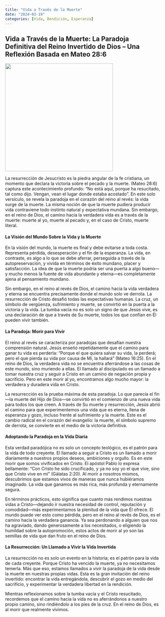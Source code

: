 ```yaml
---
title: "Vida a Travês de la Muerte"
date: "2024-03-19"
categories: [Vida, Bendición, Esperanza]
---
```


## Vida a Través de la Muerte: La Paradoja Definitiva del Reino Invertido de Dios – Una Reflexión Basada en Mateo 28:6

![](matt286.jpeg){fig-align="center" width="350"}

La resurrección de Jesucristo es la piedra angular de la fe cristiana, un momento que declara la victoria sobre el pecado y la muerte. (Mateo 28:6) captura este acontecimiento profundo: “No está aquí, porque ha resucitado, tal como dijo. Vengan, vean el lugar donde estaba acostado”. En este solo versículo, se revela la paradoja en el corazón del reino al revés: la vida surge de la muerte. La misma noción de que la muerte pudiera producir vida contraviene todo instinto natural y expectativa mundana. Sin embargo, en el reino de Dios, el camino hacia la verdadera vida es a través de la muerte: muerte al yo, muerte al pecado y, en el caso de Cristo, muerte literal.

#### La Visión del Mundo Sobre la Vida y la Muerte

En la visión del mundo, la muerte es final y debe evitarse a toda costa. Representa pérdida, desesperación y el fin de la esperanza. La vida, en contraste, es algo a lo que se debe aferrar, perseguida a través de la autopreservación, y vivida en términos de éxito mundano, placer y satisfacción. La idea de que la muerte podría ser una puerta a algo bueno—y mucho menos la fuente de vida abundante y eterna—es completamente ajena al pensamiento mundano.

Sin embargo, en el reino al revés de Dios, el camino hacia la vida verdadera y eterna se encuentra precisamente donde el mundo solo ve derrota. La resurrección de Cristo desafió todas las expectativas humanas. La cruz, un símbolo de vergüenza, sufrimiento y muerte, se convirtió en la puerta a la victoria y la vida. La tumba vacía no es solo un signo de que Jesús vive, es una declaración de que a través de Su muerte, todos los que confían en Él pueden vivir también.

#### La Paradoja: Morir para Vivir

El reino al revés se caracteriza por paradojas que desafían nuestra comprensión natural. Jesús enseñó repetidamente que el camino para ganar tu vida es perderla: “Porque el que quiera salvar su vida, la perderá; pero el que pierda su vida por causa de Mí, la hallará” (Mateo 16:25). En el reino de Dios, la verdadera vida no se encuentra aferrándose a las cosas de este mundo, sino muriendo a ellas. El llamado al discipulado es un llamado a tomar nuestra cruz y seguir a Cristo en un camino de negación propia y sacrificio. Pero en este morir al yo, encontramos algo mucho mayor: la verdadera y duradera vida en Cristo.

La resurrección es la prueba máxima de esta paradoja. Lo que parecía el fin—la muerte del Hijo de Dios—se convirtió en el comienzo de una nueva vida para todos los que creen. A través de Su muerte y resurrección, Jesús abrió el camino para que experimentemos una vida que es eterna, llena de esperanza y gozo, incluso frente al sufrimiento y la muerte. Este es el cambio radical en el corazón del evangelio: la muerte, el símbolo supremo de derrota, se convierte en el medio de la victoria definitiva.

#### Adoptando la Paradoja en la Vida Diaria

Esta verdad paradójica no es solo un concepto teológico, es el patrón para la vida de todo creyente. El llamado a seguir a Cristo es un llamado a morir diariamente a nuestros propios deseos, ambiciones y orgullo. Es en este morir que somos vivificados en Cristo. El apóstol Pablo lo expresa bellamente: “Con Cristo he sido crucificado, y ya no soy yo el que vive, sino que Cristo vive en mí” (Gálatas 2:20). Al morir a nosotros mismos, descubrimos que estamos vivos de maneras que nunca hubiéramos imaginado. La vida que ganamos es más rica, más profunda y eternamente segura.

En términos prácticos, esto significa que cuanto más rendimos nuestras vidas a Cristo—dejando ir nuestra necesidad de control, reputación y comodidad—más experimentamos la plenitud de la vida que Él ofrece. El mundo puede ver esto como pérdida, pero en el reino al revés de Dios, es el camino hacia la verdadera ganancia. Ya sea perdonando a alguien que nos ha agraviado, dando generosamente a los necesitados, o eligiendo la humildad sobre la autopromoción, estos actos de morir al yo son las semillas de vida que dan fruto en el reino de Dios.

#### La Resurrección: Un Llamado a Vivir la Vida Invertida

La resurrección no es solo un evento en la historia; es el patrón para la vida de cada creyente. Porque Cristo ha vencido la muerte, ya no necesitamos temerla. Más que eso, estamos llamados a vivir la paradoja de la vida desde la muerte en nuestras propias vidas. Esta es la gran invitación del reino invertido: encontrar la vida entregándola, descubrir el gozo en medio del sacrificio, y experimentar la verdadera libertad en la rendición.

Mientras reflexionamos sobre la tumba vacía y el Cristo resucitado, recordemos que el camino hacia la vida no es aferrándonos a nuestro propio camino, sino rindiéndolo a los pies de la cruz. En el reino de Dios, es al morir que realmente vivimos.
